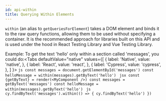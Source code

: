 ```yaml
---
id: api-within
title: Querying Within Elements
---
```



`within` (an alias to `getQueriesForElement`) takes a DOM element and binds it to the raw query functions, allowing them to be used without specifying a container. It is the recommended approach for libraries built on this API and is used under the hood in React Testing Library and Vue Testing Library.

Example: To get the text 'hello' only within a section called 'messages', you could do:<Tabs defaultValue="native" values={[
      { label: 'Native', value: 'native', },
 { label: 'React', value: 'react', },
 { label: 'Cypress', value: 'cypress', }, ] }> <TabItem value="native"> ```js
 const messages = document.getElementById('messages') const helloMessage = within(messages).getByText('hello') ``` </TabItem> <TabItem value="react"> ```jsx
 const {getByText} = render(<MyComponent />) const messages = getByText('messages') const helloMessage = within(messages).getByText('hello') ``` </TabItem> <TabItem value="cypress"> ```js cy.findByText('messages').within(() => { cy.findByText('hello') }) ``` </TabItem> </Tabs>
